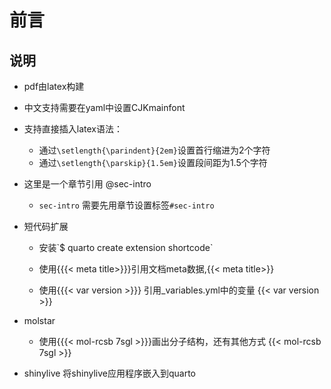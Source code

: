 # 前言 {.unnumbered}

## 说明

-   pdf由latex构建

-   中文支持需要在yaml中设置CJKmainfont

-   支持直接插入latex语法：

    -   通过`\setlength{\parindent}{2em}`设置首行缩进为2个字符
    -   通过`\setlength{\parskip}{1.5em}`设置段间距为1.5个字符

-   这里是一个章节引用 @sec-intro

    -   `sec-intro` 需要先用章节设置标签`#sec-intro`

-   短代码扩展

    -   安装\`\$ quarto create extension shortcode\`

    -   使用{{{< meta title>}}}引用文档meta数据,{{< meta title>}}

    -   使用{{{< var version >}}} 引用_variables.yml中的变量 {{< var version >}}

-   molstar

    -   使用{{{< mol-rcsb 7sgl >}}}画出分子结构，还有其他方式 {{< mol-rcsb 7sgl >}}

-   shinylive 将shinylive应用程序嵌入到quarto
